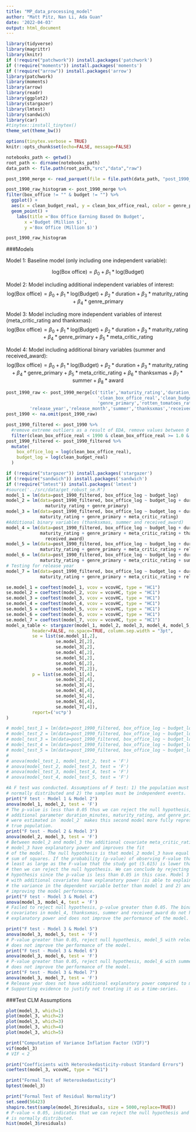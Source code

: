 ```yaml
---
title: "MP_data_processing_model"
author: "Matt Pitz, Nan Li, Ada Guan"
date: '2022-04-03'
output: html_document
---
```


```r
library(tidyverse) 
library(magrittr)
library(knitr)
if (!require("patchwork")) install.packages('patchwork')
if (!require("moments")) install.packages('moments')
if (!require("arrow")) install.packages('arrow')
library(patchwork)
library(moments)
library(arrow)
library(readr)
library(ggplot2)
library(stargazer)
library(lmtest)
library(sandwich)
library(car)
#tinytex::install_tinytex()
theme_set(theme_bw())

options(tinytex.verbose = TRUE)
knitr::opts_chunk$set(echo=FALSE, message=FALSE)

notebooks_path <- getwd()
root_path <- dirname(notebooks_path)
data_path <- file.path(root_path,"src","data","raw")
```

```r
post_1990_merge <- read_parquet(file = file.path(data_path, "post_1990_clean_data"))
```

```r
post_1990_raw_histogram <- post_1990_merge %>%
filter(box_office != "" & budget != "") %>%
  ggplot() + 
  aes(x = clean_budget_real, y = clean_box_office_real, color = genre_primary) +
  geom_point() +
    labs(title ='Box Office Earning Based On Budget',
       x ='Budget (Million $)',
       y ='Box Office (Million $)')

post_1990_raw_histogram
```

###Models

Model 1: Baseline model (only including one independent variable):

$$
\text{log(Box office)} = \beta_0 + \beta_1*\text{log(Budget)}
$$

Model 2: Model including additional independent variables of interest:
$$
\text{log(Box office)} = \beta_0 + \beta_1*\text{log(Budget)} + \beta_2*\text{duration} + \beta_3*\text{maturity_rating} + \beta_4*\text{genre_primary}
$$

Model 3: Model including more independent variables of interest (meta_critic_rating and thankxmas):
$$
\text{log(Box office)} = \beta_0 + \beta_1*\text{log(Budget)} + \beta_2*\text{duration} + \beta_3*\text{maturity_rating} + \beta_4*\text{genre_primary} + \beta_5*\text{meta_critic_rating}
$$

Model 4: Model including additional binary variables (summer and received_award):
$$
\text{log(Box office)} = \beta_0 + \beta_1*\text{log(Budget)} + \beta_2*\text{duration} + \beta_3*\text{maturity_rating} + \beta_4*\text{genre_primary} + \beta_5*\text{meta_critic_rating} + \beta_6*\text{thanksxmas} + \beta_7*\text{summer} + \beta_8*\text{award}
$$

```r
post_1990_raw <- post_1990_merge[c('title','maturity_rating','duration_minutes',
                                   'clean_box_office_real','clean_budget_real',
                                   'genre_primary','rotten_tomatoes_rating',
         'release_year','release_month','summer','thanksxmas','received_award','meta_critic_rating')]
post_1990 <- na.omit(post_1990_raw)

post_1990_filtered <- post_1990 %>%
  #remove extreme outliers as a result of EDA, remove values between 0 and 1
  filter(clean_box_office_real < 1990 & clean_box_office_real >= 1.0 & clean_budget_real >=1.0 & clean_budget_real <350)
post_1990_filtered <- post_1990_filtered %>% 
  mutate(
    box_office_log = log(clean_box_office_real), 
    budget_log = log(clean_budget_real)
  )
```
```r
if (!require("stargazer")) install.packages('stargazer')
if (!require("sandwich")) install.packages('sandwich')
if (!require("lmtest")) install.packages('lmtest')
#source('../src/data/get_robust_se.R')
model_1 = lm(data=post_1990_filtered, box_office_log ~ budget_log)
model_2 = lm(data=post_1990_filtered, box_office_log ~ budget_log + duration_minutes +
               maturity_rating + genre_primary)
model_3 = lm(data=post_1990_filtered, box_office_log ~ budget_log + duration_minutes +
             maturity_rating + genre_primary + meta_critic_rating)
#Additional binary variables (thanksxmas, summer and received_award)
model_4 = lm(data=post_1990_filtered, box_office_log ~ budget_log + duration_minutes +
             maturity_rating + genre_primary + meta_critic_rating + thanksxmas + summer + 
               received_award)
model_5 = lm(data=post_1990_filtered, box_office_log ~ budget_log + duration_minutes +
             maturity_rating + genre_primary + meta_critic_rating + release_month)
model_6 = lm(data=post_1990_filtered, box_office_log ~ budget_log + duration_minutes +
             maturity_rating + genre_primary + meta_critic_rating + summer)
# Testing for release year
model_7 = lm(data=post_1990_filtered, box_office_log ~ budget_log + duration_minutes +
             maturity_rating + genre_primary + meta_critic_rating + release_year)
```

```r

se.model_1 = coeftest(model_1, vcov = vcovHC, type = "HC1")
se.model_2 = coeftest(model_2, vcov = vcovHC, type = "HC1")
se.model_3 = coeftest(model_3, vcov = vcovHC, type = "HC1")
se.model_4 = coeftest(model_4, vcov = vcovHC, type = "HC1")
se.model_5 = coeftest(model_5, vcov = vcovHC, type = "HC1")
se.model_6 = coeftest(model_6, vcov = vcovHC, type = "HC1")
se.model_7 = coeftest(model_7, vcov = vcovHC, type = "HC1")
model_a_table <- stargazer(model_1, model_2, model_3, model_4, model_5, model_6, model_7, type = "text",
          header=FALSE, no.space=TRUE, column.sep.width = "3pt",
          se = list(se.model_1[,2],
                   se.model_2[,2],
                   se.model_3[,2],
                   se.model_4[,2],
                   se.model_5[,2],
                   se.model_6[,2],
                   se.model_7[,2]),
          p = list(se.model_1[,4],
                   se.model_2[,4],
                   se.model_3[,4],
                   se.model_4[,4],
                   se.model_5[,4],
                   se.model_6[,4],
                   se.model_7[,4]),
          report=('vc*p')
)

```
```r
# model_test_1 = lm(data=post_1990_filtered, box_office_log ~ budget_log + genre_primary)
# model_test_2 = lm(data=post_1990_filtered, box_office_log ~ budget_log + genre_primary + duration_minutes)
# model_test_3 = lm(data=post_1990_filtered, box_office_log ~ budget_log + genre_primary + duration_minutes + maturity_rating)
# model_test_4 = lm(data=post_1990_filtered, box_office_log ~ budget_log + genre_primary + duration_minutes + maturity_rating + meta_critic_rating)
# model_test_5 = lm(data=post_1990_filtered, box_office_log ~ budget_log + genre_primary + duration_minutes + maturity_rating + meta_critic_rating + release_month)
# 
# anova(model_test_1, model_test_2, test = 'F')
# anova(model_test_2, model_test_3, test = 'F')
# anova(model_test_3, model_test_4, test = 'F')
# anova(model_test_4, model_test_5, test = 'F')
```

```r
#A F test was conducted. Assumptions of F test: 1) the population must be 
# normally distributed and 2) the samples must be independent events. 
print("F test - Model 1 & Model 2")
anova(model_1, model_2, test = 'F')
# The p-value is less than 0.05 thus we can reject the null hypothesis, the 
# additional parameter duration_minutes, maturity_rating, and genre_primary that 
# were estimated in `model_2` makes this second model more fully represent the 
# true population.
print("F test - Model 2 & Model 3")
anova(model_2, model_3, test = 'F')
# Between model_2 and model_3 the additional covariate meta_critic_rating in 
# model_3 have explanatory power and improves the fit 
# of the model. The null hypothesis is that model_2 model_3 have equal residual 
# sum of squares. If the probability (p-value) of observing F-value that is at 
# least as large as the F-value that the study got (5.615) is lower than 0.05, 
# then we can reject the null hypothesis. We can conclude by rejecting our null
# hypothesis since the p-value is less than 0.05 in this case. Model 3
# with additional covariates have explanatory power (is able to explain
# the variance in the dependent variable better than model 1 and 2) and are
# improving the model performance.
print("F test - Model 3 & Model 4")
anova(model_3, model_4, test = 'F')
# Failed to reject null hypothesis, p-value greater than 0.05. The binary
# covariates in model_4, thanksxmas, summer and received_award do not have additional 
# explanatory power and does not improve the performance of the model.
```
```r
print("F test - Model 3 & Model 5")
anova(model_3, model_5, test = 'F')
# P-value greater than 0.05, reject null hypothesis, model_5 with release_month
# does not improve the performance of the model.
print("F test - Model 3 & Model 6")
anova(model_3, model_6, test = 'F')
# P-value greater than 0.05, reject null hypothesis, model_6 with summer
# does not improve the performance of the model.
print("F test - Model 3 & Model 7")
anova(model_3, model_7, test = 'F')
# Release year does not have additional explanatory power compared to model 3. 
# Supporting evidence to justify not treating it as a time-series.
```
###Test CLM Assumptions
```r
plot(model_3, which=1)
plot(model_3, which=2)
plot(model_3, which=3)
plot(model_3, which=4)
plot(model_3, which=5)
```
```r
print("Computation of Variance Inflation Factor (VIF)")
vif(model_3)
# VIF < 2 
```
```r
print("Coefficients with Heteroskedasticity-robust Standard Errors")
coeftest(model_3, vcovHC, type = "HC1")
```

```r
print("Formal Test of Heteroskedasticity")
bptest(model_3)
```
```r
print("Formal Test of Residual Normality")
set.seed(56423)
shapiro.test(sample(model_3$residuals, size = 5000,replace=TRUE))
# P-value < 0.05, indicates that we can reject the null hypothesis and that it 
# is normally distributed.
hist(model_3$residuals)
```
